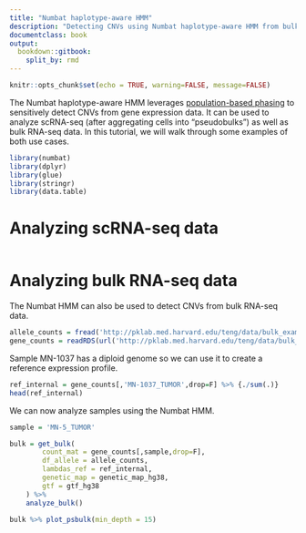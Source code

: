 ```yaml
---
title: "Numbat haplotype-aware HMM"
description: "Detecting CNVs using Numbat haplotype-aware HMM from bulk and single-cell RNA-seq data"
documentclass: book
output:
  bookdown::gitbook:
    split_by: rmd
---
```


```r
knitr::opts_chunk$set(echo = TRUE, warning=FALSE, message=FALSE)
```

The Numbat haplotype-aware HMM leverages [population-based phasing](https://en.wikipedia.org/wiki/Haplotype_estimation) to sensitively detect CNVs from gene expression data. It can be used to analyze scRNA-seq (after aggregating cells into "pseudobulks") as well as bulk RNA-seq data. In this tutorial, we will walk through some examples of both use cases.

```r
library(numbat)
library(dplyr)
library(glue)
library(stringr)
library(data.table)
```

# Analyzing scRNA-seq data
```r

```

# Analyzing bulk RNA-seq data
The Numbat HMM can also be used to detect CNVs from bulk RNA-seq data. 
```r
allele_counts = fread('http://pklab.med.harvard.edu/teng/data/bulk_example/MN-5_TUMOR_allele_counts.tsv.gz')
gene_counts = readRDS(url('http://pklab.med.harvard.edu/teng/data/bulk_example/gene_counts.rds'))
```
Sample MN-1037 has a diploid genome so we can use it to create a reference expression profile.
```r
ref_internal = gene_counts[,'MN-1037_TUMOR',drop=F] %>% {./sum(.)}
head(ref_internal)
```
We can now analyze samples using the Numbat HMM.
```r
sample = 'MN-5_TUMOR'

bulk = get_bulk(
        count_mat = gene_counts[,sample,drop=F],
        df_allele = allele_counts,
        lambdas_ref = ref_internal,
        genetic_map = genetic_map_hg38,
        gtf = gtf_hg38
    ) %>% 
    analyze_bulk()

bulk %>% plot_psbulk(min_depth = 15)
```

